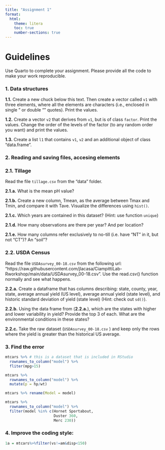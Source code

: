 ```yaml
---
title: "Assignment 1"
format:
  html:
    theme: litera
    toc: true
    number-sections: true
---
```


# Guidelines

Use Quarto to complete your assignment. Please provide all the code to make your work reproducible.

### 1. Data structures

**1.1.** Create a new chuck below this text. Then create a vector called `v1` with three elements, where all the elements are characters (i.e., enclosed in single " or double "" quotes). Print the values.

**1.2.** Create a vector `v2` that derives from `v1`, but is of class `factor`. Print the values. Change the order of the levels of the factor (to any random order you want) and print the values.

**1.3.** Create a list `l1` that contains `v1`, `v2` and an additional object of class "data.frame".

### 2. Reading and saving files, accesing elements

### **2.1. Tillage**

Read the file `tillage.csv` from the "data" folder.

**2.1.a.** What is the mean pH value?

**2.1.b.** Create a new column, Tmean, as the average between Tmax and Tmin, and compare it with Tave. Visualize the differences using `hist()`.

**2.1.c.** Which years are contained in this dataset? (Hint: use function `unique`)

**2.1.d.** How many observations are there per year? And per location?

**2.1.e.** How many columns refer exclusively to no-till (i.e. have "NT" in it, but not "CT")? An "soil"?

### 2.2. USDA Census

Read the file `USDAsurvey_00-18.csv` from the following url: "https://raw.githubusercontent.com/jlacasa/CiampittiLab-Rworkshop/main/data/USDAsurvey_00-18.csv". Use the read.csv() function normally and see what happens.

**2.2.a.** Create a dataframe that has columns describing: state, county, year, state, average annual yield (US level), average annual yield (state level), and historic standard deviation of yield (state level) (Hint: check out `sd()`).

**2.2.b.** Using the data frame from (**2.2.a.**), which are the states with higher and lower variability in yield? Provide the top 3 of each. What are the environmental conditions in these states?

**2.2.c.** Take the raw dataset (`USDAsurvey_00-18.csv` ) and keep only the rows where the yield is greater than the historical US average.

### 3. Find the error

```r
mtcars %>% # this is a dataset that is included in RStudio 
  rownames_to_column("model") %>% 
  fliter(mpg>15)
```

```r
mtcars %>% 
  rownames_to_column("model") %>%
  mutate(p = hp/wt)

mtcars %>% rename(Model = model)
```

```r
mtcars %>% 
  rownames_to_column("model") %>%
  filter(model %in% c(Hornet Sportabout, 
                      Duster 360,
                      Merc 230))
```

### **4. Improve the coding style:**

```r
1a = mtcars%>%filter(vs!=am&disp<150)  
```

